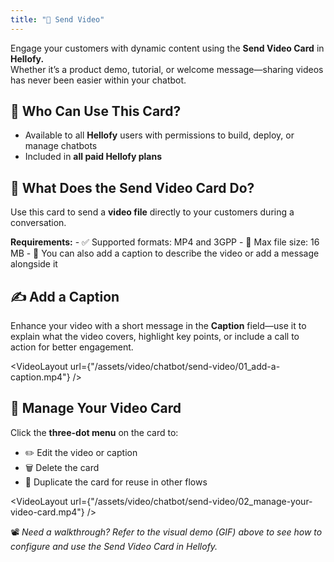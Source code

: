 ```yaml
---
title: "🎥 Send Video"
---
```


Engage your customers with dynamic content using the **Send Video Card** in **Hellofy.**\
Whether it’s a product demo, tutorial, or welcome message—sharing videos has never been easier within your chatbot.

## 👥 Who Can Use This Card?

- Available to all **Hellofy** users with permissions to build, deploy, or manage chatbots
- Included in **all paid Hellofy plans**

## 📼 What Does the Send Video Card Do?

Use this card to send a **video file** directly to your customers during a conversation.

**Requirements:** - ✅ Supported formats: MP4 and 3GPP - 📏 Max file size: 16 MB - 📝 You can also add a caption to describe the video or add a message alongside it

## ✍️ Add a Caption

Enhance your video with a short message in the **Caption** field—use it to explain what the video covers, highlight key points, or include a call to action for better engagement.

<VideoLayout url={"/assets/video/chatbot/send-video/01_add-a-caption.mp4"} />

## 🔁 Manage Your Video Card

Click the **three-dot menu** on the card to:

- ✏️ Edit the video or caption
- 🗑️ Delete the card
- 📄 Duplicate the card for reuse in other flows

<VideoLayout
  url={"/assets/video/chatbot/send-video/02_manage-your-video-card.mp4"}
/>

📽️ _Need a walkthrough? Refer to the visual demo (GIF) above to see how to configure and use the Send Video Card in Hellofy._
